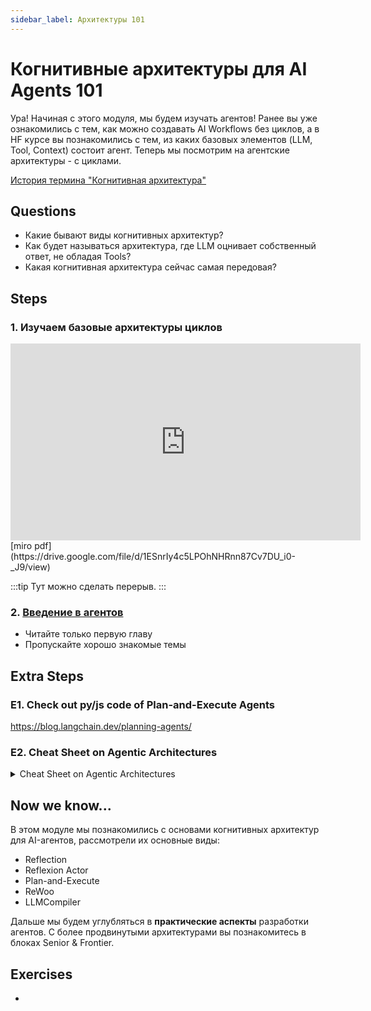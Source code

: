 ```yaml
---
sidebar_label: Архитектуры 101
---
```


# Когнитивные архитектуры для AI Agents 101

Ура! Начиная с этого модуля, мы будем изучать агентов! Ранее вы уже ознакомились с тем, как можно создавать AI Workflows без циклов, а в HF курсе вы познакомились с тем, из каких базовых элементов (LLM, Tool, Context) состоит агент. Теперь мы посмотрим на агентские архитектуры - с циклами.

[История термина "Когнитивная архитектура"](https://blog.langchain.dev/what-is-a-cognitive-architecture/)

## Questions

- Какие бывают виды когнитивных архитектур?
- Как будет называться архитектура, где LLM оцнивает собственный ответ, не обладая Tools?
- Какая когнитивная архитектура сейчас самая передовая?

## Steps

### 1. Изучаем базовые архитектуры циклов

<iframe width="560" height="315" src="https://www.youtube.com/embed/ZJlfF1ESXVw?si=4cXLWZRlV8rW7Itl" title="YouTube video player" frameborder="0" allow="accelerometer; autoplay; clipboard-write; encrypted-media; gyroscope; picture-in-picture; web-share" referrerpolicy="strict-origin-when-cross-origin" allowfullscreen></iframe>
[miro pdf](https://drive.google.com/file/d/1ESnrIy4c5LPOhNHRnn87Cv7DU_i0-_J9/view)

:::tip
Тут можно сделать перерыв.
:::

### 2. [Введение в агентов](https://www.getzep.com/ai-agents/introduction-to-ai-agents)

- Читайте только первую главу
- Пропускайте хорошо знакомые темы

## Extra Steps

### E1. Check out py/js code of Plan-and-Execute Agents

https://blog.langchain.dev/planning-agents/

### E2. Cheat Sheet on Agentic Architectures

<details>
<summary>
Cheat Sheet on Agentic Architectures
</summary>

![alt text](assets/arhcitectures-orax.jpeg)

</details>

## Now we know...

В этом модуле мы познакомились с основами когнитивных архитектур для AI-агентов, рассмотрели их основные виды:
- Reflection
- Reflexion Actor
- Plan-and-Execute
- ReWoo
- LLMCompiler

Дальше мы будем углубляться в **практические аспекты** разработки агентов. С более продвинутыми архитектурами вы познакомитесь в блоках Senior & Frontier.

## Exercises

- 